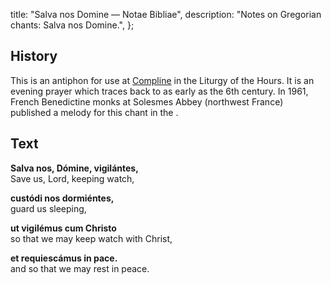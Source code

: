   title: "Salva nos Domine — Notae Bibliae",
  description: "Notes on Gregorian chants: Salva nos Domine.",
};

<Initial text="Salva nos Domine" />

## History

This is an antiphon for use at [Compline](/glossary/liturgical-terms#compline) in the Liturgy of the Hours. It is an evening prayer which traces back to as early as the 6th century. In 1961, French Benedictine monks at Solesmes Abbey (northwest France) published a melody for this chant in the *<Definition lang="latin" anchor="liber-usualis" text="Liber Usualis" />*.

## Text

**Salva nos, Dómine, vigilántes,**<br/>
Save us, Lord, keeping watch,

**custódi nos dormiéntes,**<br/>
guard us sleeping,

**ut vigilémus cum Christo**<br/>
so that we may keep watch with Christ,

**et requiescámus in pace.**<br/>
and so that we may rest in peace.
